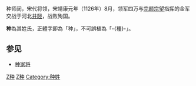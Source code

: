 {{noteTA
|1=种
}}

种师闵，宋代将领，宋靖康元年（1126年）8月，领军四万与[[完颜宗望|完颜宗望]]指挥的金军交战于河北[[井陉|井陉]]，战败殉国。

'''种'''為其姓氏，正體字即為「种」，不可誤植為「-{種}-」。

==参见==
*[[种家将|种家将]]

<references />

{{宋朝人物小作品}}

[[Category:宋朝軍事人物|Z种]]
[[Category:洛阳人|Z种]]
[[Category:种姓|Category:种姓]]